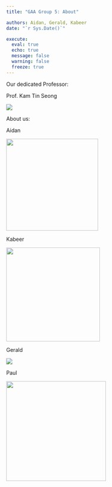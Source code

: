 ```yaml
---
title: "GAA Group 5: About"

authors: Aidan, Gerald, Kabeer
date: "`r Sys.Date()`"

execute: 
  eval: true
  echo: true
  message: false
  warning: false
  freeze: true
---
```


Our dedicated Professor:

Prof. Kam Tin Seong

![](images/clipboard-3152661840.png)

About us:

Aidan

![](images/aidan-01.jpg){width="245"}

Kabeer

![](images/kabeer.jpg){width="250"}

Gerald

![](images/clipboard-1032395053.png)

Paul

![](images/paulwavinghello.jpg){width="266"}
